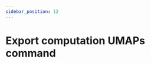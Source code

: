 ```yaml
---
sidebar_position: 12
---
```



# Export computation UMAPs command

<Title
  pre={['📖 User Guide', '🧮 Processing']}
  title={'Export computation UMAPs command'}
  version={VERSION}
/>

<p>
  This command exports all computation UMAPs to a <NumPyIcon /> `.npy` file.
</p>

